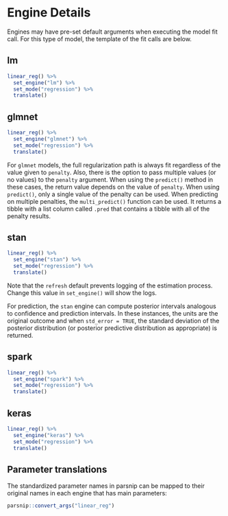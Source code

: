 # Engine Details

Engines may have pre-set default arguments when executing the model fit call. For this type of model, the template of the fit calls are below.

## lm

```r
linear_reg() %>% 
  set_engine("lm") %>% 
  set_mode("regression") %>% 
  translate()
```

## glmnet

```r
linear_reg() %>% 
  set_engine("glmnet") %>% 
  set_mode("regression") %>% 
  translate()
```

For `glmnet` models, the full regularization path is always fit regardless of the
value given to `penalty`. Also, there is the option to pass  multiple values (or
no values) to the `penalty` argument. When using the  `predict()` method in these
cases, the return value depends on  the value of `penalty`. When using
`predict()`, only a single  value of the penalty can be used. When predicting on
multiple  penalties, the `multi_predict()` function can be used. It  returns a
tibble with a list column called `.pred` that contains  a tibble with all of the
penalty results.

## stan

```r
linear_reg() %>% 
  set_engine("stan") %>% 
  set_mode("regression") %>% 
  translate()
```

Note that the `refresh` default prevents logging of the estimation process.
Change this value in `set_engine()` will show the logs.

For prediction, the `stan` engine can compute posterior  intervals analogous to
confidence and prediction intervals. In  these instances, the units are the
original outcome and when  `std_error = TRUE`, the standard deviation of the
posterior  distribution (or posterior predictive distribution as  appropriate) is
returned.

## spark

```r
linear_reg() %>% 
  set_engine("spark") %>% 
  set_mode("regression") %>% 
  translate()
```

## keras

```r
linear_reg() %>% 
  set_engine("keras") %>% 
  set_mode("regression") %>% 
  translate()
```


## Parameter translations

The standardized parameter names in parsnip can be mapped to their original names
in each engine that has main parameters:

```r
parsnip::convert_args("linear_reg")
```

